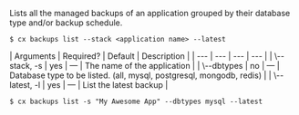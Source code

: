 Lists all the managed backups of an application grouped by their database type and/or backup schedule.

<Tabs >

<Tab label="Usage">

```shell
$ cx backups list --stack <application name> --latest 
```
</Tab>
    
<Tab label="arguments">
| Arguments | Required? | Default | Description |
|  ---  |  ---  |  ---  |  ---  |
| \--stack, -s <application name> | yes | — | The name of the application |
| \--dbtypes <type> | no | — | Database type to be listed. (all, mysql, postgresql, mongodb, redis) |
| \--latest, -l | yes | — | List the latest backup |
</Tab>

<Tab label="examples">

```shell
$ cx backups list -s "My Awesome App" --dbtypes mysql --latest
```

</Tab>
</Tabs>